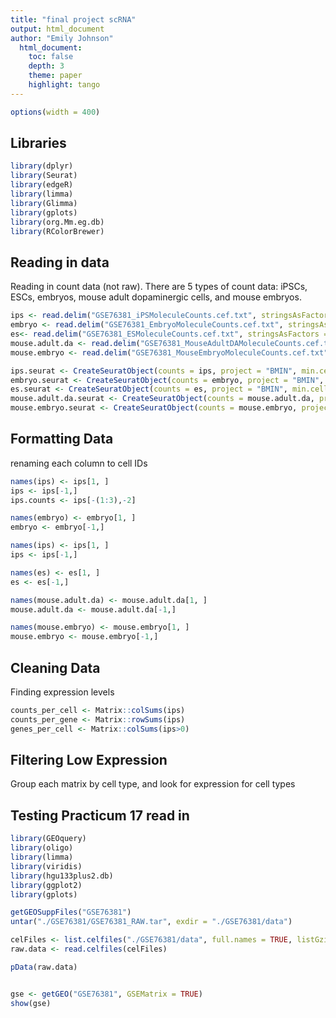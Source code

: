 ```yaml
---
title: "final project scRNA"
output: html_document
author: "Emily Johnson" 
  html_document:
    toc: false 
    depth: 3 
    theme: paper 
    highlight: tango
---
```

```r
options(width = 400)
```  

## Libraries
``` r
library(dplyr)
library(Seurat)
library(edgeR)
library(limma)
library(Glimma)
library(gplots)
library(org.Mm.eg.db)
library(RColorBrewer)
```

## Reading in data 
Reading in count data (not raw). There are 5 types of count data: iPSCs, ESCs, embryos, mouse adult dopaminergic cells, and mouse embryos. 
```r
ips <- read.delim("GSE76381_iPSMoleculeCounts.cef.txt", stringsAsFactors = FALSE)
embryo <- read.delim("GSE76381_EmbryoMoleculeCounts.cef.txt", stringsAsFactors = FALSE)
es<- read.delim("GSE76381_ESMoleculeCounts.cef.txt", stringsAsFactors = FALSE)
mouse.adult.da <- read.delim("GSE76381_MouseAdultDAMoleculeCounts.cef.txt", stringsAsFactors = FALSE)
mouse.embryo <- read.delim("GSE76381_MouseEmbryoMoleculeCounts.cef.txt", stringsAsFactors = FALSE)

ips.seurat <- CreateSeuratObject(counts = ips, project = "BMIN", min.cells = 0, min.features = 0)
embryo.seurat <- CreateSeuratObject(counts = embryo, project = "BMIN", min.cells = 0, min.features = 0)
es.seurat <- CreateSeuratObject(counts = es, project = "BMIN", min.cells = 0, min.features = 0)
mouse.adult.da.seurat <- CreateSeuratObject(counts = mouse.adult.da, project = "BMIN", min.cells = 0, min.features = 0)
mouse.embryo.seurat <- CreateSeuratObject(counts = mouse.embryo, project = "BMIN", min.cells = 0, min.features = 0)

```

## Formatting Data
renaming each column to cell IDs
``` r
names(ips) <- ips[1, ]
ips <- ips[-1,]
ips.counts <- ips[-(1:3),-2]

names(embryo) <- embryo[1, ]
embryo <- embryo[-1,]

names(ips) <- ips[1, ]
ips <- ips[-1,]

names(es) <- es[1, ]
es <- es[-1,]

names(mouse.adult.da) <- mouse.adult.da[1, ]
mouse.adult.da <- mouse.adult.da[-1,]

names(mouse.embryo) <- mouse.embryo[1, ]
mouse.embryo <- mouse.embryo[-1,]

```

## Cleaning Data 
Finding expression levels 
``` r

counts_per_cell <- Matrix::colSums(ips)
counts_per_gene <- Matrix::rowSums(ips)
genes_per_cell <- Matrix::colSums(ips>0)

```

## Filtering Low Expression 
Group each matrix by cell type, and look for expression for cell types 


## Testing Practicum 17 read in 
``` r
library(GEOquery)
library(oligo)
library(limma)
library(viridis)
library(hgu133plus2.db)
library(ggplot2)
library(gplots)

getGEOSuppFiles("GSE76381")
untar("./GSE76381/GSE76381_RAW.tar", exdir = "./GSE76381/data")

celFiles <- list.celfiles("./GSE76381/data", full.names = TRUE, listGzipped = TRUE)
raw.data <- read.celfiles(celFiles)

pData(raw.data)


gse <- getGEO("GSE76381", GSEMatrix = TRUE)
show(gse)

```


